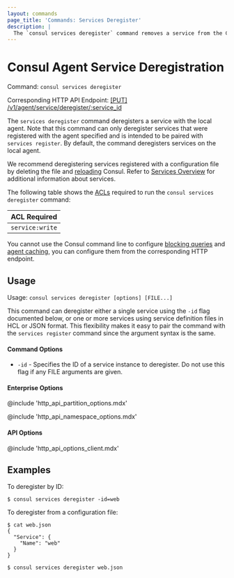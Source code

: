 ```yaml
---
layout: commands
page_title: 'Commands: Services Deregister'
description: |
  The `consul services deregister` command removes a service from the Consul catalog. Run the command on the agent that initially registered the service.
---
```


# Consul Agent Service Deregistration

Command: `consul services deregister`

Corresponding HTTP API Endpoint: [\[PUT\] /v1/agent/service/deregister/:service_id](/consul/api-docs/agent/service#deregister-service)

The `services deregister` command deregisters a service with the local agent.
Note that this command can only deregister services that were registered
with the agent specified and is intended to be paired with `services register`.
By default, the command deregisters services on the local agent.

We recommend deregistering services registered with a configuration file by deleting the file and [reloading](/consul/commands/reload) Consul. Refer to [Services Overview](/consul/docs/services/services) for additional information about services.

The following table shows the [ACLs](/consul/api-docs/api-structure#authentication) required to run the `consul services deregister` command:

| ACL Required    |
| --------------- |
| `service:write` |

You cannot use the Consul command line to configure [blocking queries](/consul/api-docs/features/blocking) and [agent caching](/consul/api-docs/features/caching), you can configure them from the corresponding HTTP endpoint.

## Usage

Usage: `consul services deregister [options] [FILE...]`

This command can deregister either a single service using the `-id` flag
documented below, or one or more services using service definition files
in HCL or JSON format.
This flexibility makes it easy to pair the command with the
`services register` command since the argument syntax is the same.

#### Command Options

- `-id` - Specifies the ID of a service instance to deregister.
  Do not use this flag if any FILE arguments are given.

#### Enterprise Options

@include 'http_api_partition_options.mdx'

@include 'http_api_namespace_options.mdx'

#### API Options

@include 'http_api_options_client.mdx'

## Examples

To deregister by ID:

```shell-session
$ consul services deregister -id=web
```

To deregister from a configuration file:

```shell-session
$ cat web.json
{
  "Service": {
    "Name": "web"
  }
}

$ consul services deregister web.json
```
